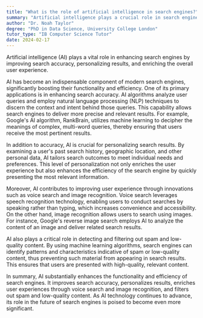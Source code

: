 ```yaml
---
title: "What is the role of artificial intelligence in search engines?"
summary: "Artificial intelligence plays a crucial role in search engines by enhancing search accuracy, personalisation, and user experience."
author: "Dr. Noah Taylor"
degree: "PhD in Data Science, University College London"
tutor_type: "IB Computer Science Tutor"
date: 2024-02-17
---
```


Artificial intelligence (AI) plays a vital role in enhancing search engines by improving search accuracy, personalizing results, and enriching the overall user experience.

AI has become an indispensable component of modern search engines, significantly boosting their functionality and efficiency. One of its primary applications is in enhancing search accuracy. AI algorithms analyze user queries and employ natural language processing (NLP) techniques to discern the context and intent behind those queries. This capability allows search engines to deliver more precise and relevant results. For example, Google's AI algorithm, RankBrain, utilizes machine learning to decipher the meanings of complex, multi-word queries, thereby ensuring that users receive the most pertinent results.

In addition to accuracy, AI is crucial for personalizing search results. By examining a user's past search history, geographic location, and other personal data, AI tailors search outcomes to meet individual needs and preferences. This level of personalization not only enriches the user experience but also enhances the efficiency of the search engine by quickly presenting the most relevant information.

Moreover, AI contributes to improving user experience through innovations such as voice search and image recognition. Voice search leverages speech recognition technology, enabling users to conduct searches by speaking rather than typing, which increases convenience and accessibility. On the other hand, image recognition allows users to search using images. For instance, Google's reverse image search employs AI to analyze the content of an image and deliver related search results.

AI also plays a critical role in detecting and filtering out spam and low-quality content. By using machine learning algorithms, search engines can identify patterns and characteristics indicative of spam or low-quality content, thus preventing such material from appearing in search results. This ensures that users are presented with high-quality, relevant content.

In summary, AI substantially enhances the functionality and efficiency of search engines. It improves search accuracy, personalizes results, enriches user experiences through voice search and image recognition, and filters out spam and low-quality content. As AI technology continues to advance, its role in the future of search engines is poised to become even more significant.
    